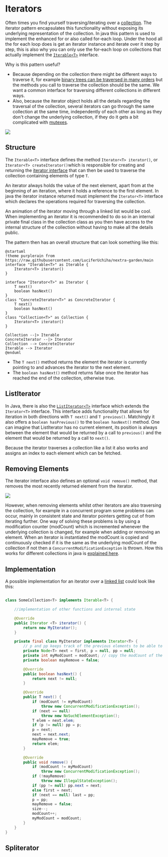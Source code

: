 
# Iterators

Often times you find yourself traversing/iterating over a [collection](../algorithmsDataStructures/collections). The iterator pattern encapsulates this functionality without exposing its underlying representation of the collection. In java this pattern is used to implement the enhanced for or also called for-each loop. Under the hood all the for each loop does is get an iterator instance and iterate over it step by step, this is also why you can only use the for-each loop on collections that actually implement the [`Iterable<T>`](https://docs.oracle.com/javase/8/docs/api/java/lang/Iterable.html) interface.

Why is this pattern useful?

 - Because depending on the collection there might be different ways to traverse it, for example [binary trees can be traversed in many orders](../algorithmsDataStructures/trees/binaryTrees#traversal-orders) but the methods you call to traverse the collection should be the same. We want a common interface for traversing different collections in different ways.
 - Also, because the iterator object holds all the details regarding the traversal of the collection, several iterators can go through the same collection at the same time, independently of each other as long as they don't change the underlying collection, if they do it gets a bit complicated with [mutexes](../concurrentProgramming/locking#locks).

<Image 
    src="/cs/patternsIteratorTreeExample.png"
    caption="How different iterators can traverse a binary tree."
    width={600}
/>

## Structure

The `Iterable<T>` interface defines the method `Iterator<T> iterator()`, or `Iterator<T> createIterator()`which is responsible for creating and returning the [iterator interface](https://docs.oracle.com/javase/8/docs/api/java/util/Iterator.html) that can then be used to traverse the collection containing elements of type `T`.

An iterator always holds the value of the next element, apart from at the beginning of an iteration, where it holds a reference to the first element. In java the iterator instance returned must implement the `Iterator<T>` interface which declares the operations required for traversing the collection.

<Callout type="todo">
    An animation of the iterator moving through a linked list would be cool.
</Callout>

<Callout type="info">
    When implementing an iterator it is recommended to do so in an internal private final class in the collection class as you then have access to the internal structure of the collection without having to make all the details public.
</Callout>

The pattern then has an overall structure that can look something like this:

```plantuml
@startuml
!theme purplerain from https://raw.githubusercontent.com/LuciferUchiha/nextra-garden/main
interface "Iterable<T>" as Iterable {
    Iterator<T> iterator()
}

interface "Iterator<T>" as Iterator {
    T next()
    boolean hasNext()
}
class "ConcreteIterator<T>" as ConcreteIterator {
    T next()
    boolean hasNext()
}
class "Collection<T>" as Collection {
    Iterator<T> iterator()
}

Collection --|> Iterable
ConcreteIterator --|> Iterator
Collection --> ConcreteIterator
Iterable --> Iterator
@enduml
```

 - The `T next()` method returns the element the iterator is currently pointing to and advances the iterator to the next element.
 - The `boolean hasNext()` method returns false once the iterator has reached the end of the collection, otherwise true.

## ListIterator

In Java, there is also the [`ListIterator<T>`](https://docs.oracle.com/javase/8/docs/api/java/util/ListIterator.html) interface which extends the `Iterator<T>` interface. This interface adds functionality that allows for iteration in both directions with `T next()` and `T previous()`. Matchingly it also offers a `boolean hasPrevious()` to the `boolean hasNext()` method. One can imagine that ListIterator has no current element, its position is always between the element that would be returned by a call to `previous()` and the element that would be returned by a call to `next()`.

Because the iterator traverses a collection like a list it also works and assigns an index to each element which can be fetched.

## Removing Elements

The iterator interface also defines an optional `void remove()` method, that removes the most recently returned element from the iterator.

<Image 
    src="/cs/patternsIteratorRemove.png"
    caption="How the remove method works in an iterator."
    width={700}
/>

However, when removing elements whilst other iterators are also traversing the collection, for example in a concurrent program some problems can occur, mainly in consistent state and iterator pointers getting cut of from iterating further. One way of solving these problems is by using a modification counter (modCount) which is incremented whenever the underlying collection is changed, for example when adding or removing an element. When an iterator is instantiated the modCount is copied and continuously checked if it is the same as the underlying modCount of the collection if not then a `ConcurrentModificationException` is thrown. How this works for different collections in java is [explained here](https://stackoverflow.com/a/5847949/10994912).

## Implementation

A possible implementation for an iterator over a [linked list](../algorithmsDataStructures/linkedLists) could look like this:

```java

class SomeCollection<T> implements Iterable<T> {

    //implementation of other functions and internal state

    @Override
    public Iterator <T> iterator() {
        return new MyIterator();
    }

    private final class MyIterator implements Iterator<T> {
        // p and pp keeps track of the previous elements to be able to remove
        private Node<T> next = first, p = null, pp = null;
        private int myModCount = modCount; // copy the modCount of the collection
        private boolean mayRemove = false;

        @Override
        public boolean hasNext() {
            return next != null;
        }

        @Override
        public T next() {
            if (modCount != myModCount)
                throw new ConcurrentModificationException();
            if (next == null)
                throw new NoSuchElementException();
            T elem = next.elem;
            if (p != null) pp = p;
            p = next;
            next = next.next;
            mayRemove = true;
            return elem;
        }

        @Override
        public void remove() {
            if (modCount != myModCount)
                throw new ConcurrentModificationException();
            if (!mayRemove)
                throw new IllegalStateException();
            if (pp != null) pp.next = next;
            else first = next;
            if (next == null) last = pp;
            p = pp;
            mayRemove = false;
            size--;
            modCount++;
            myModCount = modCount;
        }
    }
}
```

## Spliterator

